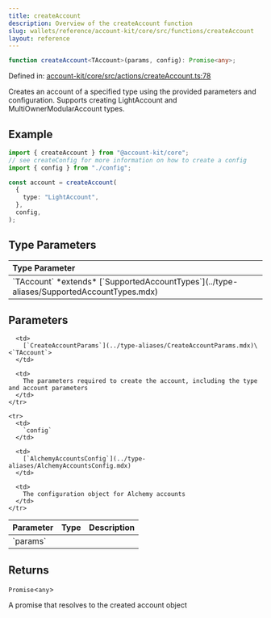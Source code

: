 ```yaml
---
title: createAccount
description: Overview of the createAccount function
slug: wallets/reference/account-kit/core/src/functions/createAccount
layout: reference
---
```


```ts
function createAccount<TAccount>(params, config): Promise<any>;
```

Defined in: [account-kit/core/src/actions/createAccount.ts:78](https://github.com/alchemyplatform/aa-sdk/blob/4987bdd63823427c48ec21401b71fa3cfc2d0675/account-kit/core/src/actions/createAccount.ts#L78)

Creates an account of a specified type using the provided parameters and configuration. Supports creating LightAccount and MultiOwnerModularAccount types.

## Example

```ts
import { createAccount } from "@account-kit/core";
// see createConfig for more information on how to create a config
import { config } from "./config";

const account = createAccount(
  {
    type: "LightAccount",
  },
  config,
);
```

## Type Parameters

<table>
  <thead>
    <tr>
      <th align="left">Type Parameter</th>
    </tr>
  </thead>

  <tbody>
    <tr>
      <td>
        `TAccount` *extends* [`SupportedAccountTypes`](../type-aliases/SupportedAccountTypes.mdx)
      </td>
    </tr>
  </tbody>
</table>

## Parameters

<table>
  <thead>
    <tr>
      <th align="left">Parameter</th>
      <th align="left">Type</th>
      <th align="left">Description</th>
    </tr>
  </thead>

  <tbody>
    <tr>
      <td>
        `params`
      </td>

      <td>
        [`CreateAccountParams`](../type-aliases/CreateAccountParams.mdx)\<`TAccount`>
      </td>

      <td>
        The parameters required to create the account, including the type and account parameters
      </td>
    </tr>

    <tr>
      <td>
        `config`
      </td>

      <td>
        [`AlchemyAccountsConfig`](../type-aliases/AlchemyAccountsConfig.mdx)
      </td>

      <td>
        The configuration object for Alchemy accounts
      </td>
    </tr>

  </tbody>
</table>

## Returns

`Promise`\<`any`>

A promise that resolves to the created account object
